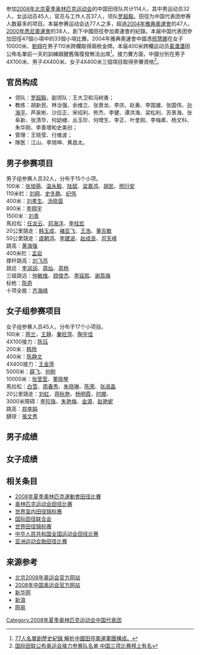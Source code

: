 {{奥运中国代表团参赛项目表
|年份=2008年
|比赛项目=田径
|项目符号文件名称=
|金牌数= /
|银牌数= /
|铜牌数= 2
|奖牌总数= 2
}}
参加[[2008年夏季奥林匹克运动会|2008年北京夏季奥林匹克运动会]]的中国田径队共计114人，其中男运动员32人，女运动员45人，官员与工作人员37人，领队[[罗超毅|罗超毅]]。田徑为中国代表团参赛人数最多的项目。本届参赛运动会达77人之多，超過[[2004年夏季奥林匹克运动会|2004年雅典奧運會]]的47人、[[2000年夏季奥林匹克运动会|2000年悉尼奧運會]]的38人，創下中國田徑參加奧運會的紀錄。本届中国代表团參加田徑47個小項中的33個小項比賽。2004年雅典奧運會中國憑[[邢慧娜|邢慧娜]]在女子10000米、[[劉翔|劉翔]]在男子110米跨欄取得兩枚金牌。本届400米跨欄运动员[[黃瀟瀟|黃瀟瀟]]因公佈名單前一天的訓練跟腱舊傷復發無法出席<ref>[http://big5.sports.cn/b5/www.athletics.org.cn/chinateam/2008-07-26/202992.html 77人名單創歷史紀錄 解析中國田徑奧運軍團構成。]{{dead link|date=十一月 2017 |bot=InternetArchiveBot }}</ref>。接力賽方面，中國分別在男子4X100米、男子4X400米、女子4X400米三個項目取得參賽資格<ref>[http://www.beijing2008.cn/news/sports/headlines/athletics/n214466921.shtml 国际田联公布奥运会接力参赛队名单 中国三项比赛榜上有名]{{dead link|date=十一月 2017 |bot=InternetArchiveBot }}</ref>。

== 官员构成 ==
*领队：[[罗超毅|罗超毅]]，副领队：王大卫和冯树勇； 
*教练：胡新民、林治强、余维立、张景龙、李庆、赵勇、李国雄、张国伟、[[孙海平|孙海平]]、芦泉彬、沙应正、宋绍利、熊杰、李健、谭洪海、梁松利、苏景海、张阜新、张清华、何幼棣、丛玉珍、何增生、李正、叶奎刚、李梅素、杨文科、朱华刚、李善增和史美创；
*管理：王晓莹、付维波； 
*隊医：江山、李旭坤、黄昌太。

== 男子参赛项目 ==
男子组参赛人员32人，分布于15个小项。
<br />100米：[[张培萌|张培萌]]、[[温永毅|温永毅]]、[[陆斌|陆斌]]、[[梁嘉鸿|梁嘉鸿]]、[[胡凯|胡凯]]、[[邢衍安|邢衍安]]
<br />110米栏：[[刘翔|刘翔]]、[[史冬鹏|史冬鹏]]、[[纪伟|纪伟]]
<br />400米：[[刘孝生|刘孝生]]、[[汤晓茵|汤晓茵]]
<br />800米：[[李翔宇_(田径运动员)|李翔宇]]
<br />1500米：[[刘青|刘青]]
<br />馬拉松：[[任龙云|任龙云]]、[[邓海洋|邓海洋]]、[[李柱宏|李柱宏]]
<br />20公里競走：[[韩玉成|韩玉成]]、[[褚亚飞|褚亚飞]]、[[王浩|王浩]]、[[董吉敏|董吉敏]]
<br />50公里競走：[[虞朝鸿|虞朝鸿]]、[[李建波_(田径运动员)|李建波]]、[[赵成良|赵成良]]、[[司天峰|司天峰]]
<br />跳高：[[黄海强|黄海强]]
<br />400米栏：[[孟岩|孟岩]]
<br />撑杆跳高：[[刘飞亮|刘飞亮]]
<br />跳远：[[李润润|李润润]]、[[周灿|周灿]]、[[周杨|周杨]]
<br />三级跳远：[[仲敏维|仲敏维]]、[[顾俊杰|顾俊杰]]、[[李延熙|李延熙]]、[[谢荔梅|谢荔梅]]
<br />标枪：[[陈奇|陈奇]]
<br />十项全能：[[齐海峰|齐海峰]] 

== 女子组参赛项目 ==
女子组参赛人员45人，分布于17个小项目。
<br />100米：[[蒋兰|蒋兰]]，[[王静_(运动员)|王静]]、[[秦旺萍|秦旺萍]]、[[陶宇佳|陶宇佳]]
<br />4X100接力：[[陈珏|陈珏]]
<br />200米：[[韩玲|韩玲]]
<br />400米：[[陈静文|陈静文]]
<br />4X400接力：[[王金萍|王金萍]]
<br />5000米：[[薛飞|薛飞]]、[[何盼|何盼]]
<br />10000米：[[张莹莹|张莹莹]]、[[董晓琴|董晓琴]]
<br />馬拉松：[[白雪|白雪]]、[[周春秀|周春秀]]、[[朱晓琳|朱晓琳]]、[[陈荣|陈荣]]、[[张淑晶|张淑晶]]
<br />20公里競走：[[刘虹|刘虹]]、[[蒋秋艳|蒋秋艳]]、[[杨明霞|杨明霞]]、[[时娜|时娜]]、
<br />3000米障碍：[[李珍珠|李珍珠]]、[[朱艳梅|朱艳梅]]、[[金源_(運動員)|金源]]、[[赵艳妮|赵艳妮]]
<br />跳高：[[郑幸娟|郑幸娟]]
<br />鏈球：[[張文秀|張文秀]]

== 男子成绩 ==

== 女子成绩 ==

== 相关条目 ==
* [[2008年夏季奧林匹克運動會田径比賽|2008年夏季奧林匹克運動會田径比賽]]
* [[奥林匹克运动会田径比赛|奥林匹克运动会田径比赛]]
* [[世界室内田径锦标赛|世界室内田径锦标赛]]
* [[国际田径联合会|国际田径联合会]]
* [[世界田径锦标赛|世界田径锦标赛]]
* [[中华人民共和国全国运动会田径比赛|中华人民共和国全国运动会田径比赛]]
* [[亚洲运动会跆田径比赛|亚洲运动会跆田径比赛]]

== 来源参考 ==
<references />
* [http://www.beijing2008.cn 北京2008年奥运会官方网站]{{Wayback|url=http://www.beijing2008.cn/ |date=20070428014805 }}
* [http://2008.olympic.cn/ 2008年中国奥运会官方网站]{{Wayback|url=http://2008.olympic.cn/ |date=20080905005640 }}
* [http://www.xinhuanet.com/olympics/ 新华网]{{Wayback|url=http://www.xinhuanet.com/olympics/ |date=20201022065957 }}
* [http://2008.sina.com.cn 新浪]{{Wayback|url=http://2008.sina.com.cn/ |date=20201022062701 }}
* [http://2008.163.com/ 网易]{{Wayback|url=http://2008.163.com/ |date=20200508051104 }}

{{2008年夏季奥林匹克运动会中国代表团参赛项目}}

[[Category:2008年夏季奥林匹克运动会中国代表团|Category:2008年夏季奥林匹克运动会中国代表团]]